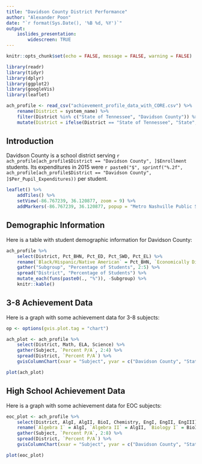 ```yaml
---
title: "Davidson County District Performance"
author: "Alexander Poon"
date: "`r format(Sys.Date(), '%B %d, %Y')`"
output: 
    ioslides_presentation:
        widescreen: TRUE
---
```


```r

knitr::opts_chunk$set(echo = FALSE, message = FALSE, warning = FALSE)

library(readr)
library(tidyr)
library(dplyr)
library(ggplot2)
library(googleVis)
library(leaflet)

ach_profile <- read_csv("achievement_profile_data_with_CORE.csv") %>%
    rename(District = system_name) %>%
    filter(District %in% c("State of Tennessee", "Davidson County")) %>%
    mutate(District = ifelse(District == "State of Tennessee", "State", District))

```

## Introduction

Davidson County is a school district serving `r ach_profile[ach_profile$District == "Davidson County", ]$Enrollment` students. Its expenditures in 2015 were `r paste0("$", sprintf("%.2f", ach_profile[ach_profile$District == "Davidson County", ]$Per_Pupil_Expenditures))` per student.

``` r

leaflet() %>%
    addTiles() %>%
    setView(-86.767239, 36.120877, zoom = 9) %>%
    addMarkers(-86.767239, 36.120877, popup = "Metro Nashville Public Schools")

```

## Demographic Information

Here is a table with student demographic information for Davidson County:

```r

ach_profile %>%
    select(District, Pct_BHN, Pct_ED, Pct_SWD, Pct_EL) %>%
    rename(`Black/Hispanic/Native American` = Pct_BHN, `Economically Disadvantaged` = Pct_ED, `Students with Disabilities` = Pct_SWD, `English Learners` = Pct_EL) %>%
    gather("Subgroup", "Percentage of Students", 2:5) %>%
    spread("District", "Percentage of Students") %>%
    mutate_each(funs(paste0(., "%")), -Subgroup) %>%
    knitr::kable()

```

## 3-8 Achievement Data

Here is a graph with some achievement data for 3-8 subjects:

``` r

op <- options(gvis.plot.tag = "chart")

ach_plot <- ach_profile %>%
    select(District, Math, ELA, Science) %>%
    gather(Subject, `Percent P/A`, 2:4) %>%
    spread(District, `Percent P/A`) %>%
    gvisColumnChart(xvar = "Subject", yvar = c("Davidson County", "State"), options = list(title = "Achievement in 3-8 Subjects", width = 1000, height = 550, vAxis = "{baseline: 0, title: 'Percent Proficient or Advanced', maxValue: 100}"))

plot(ach_plot)

```

## High School Achievement Data

Here is a graph with some achievement data for EOC subjects:

``` r

eoc_plot <- ach_profile %>%
    select(District, AlgI, AlgII, BioI, Chemistry, EngI, EngII, EngIII) %>%
    rename(`Algebra I` = AlgI, `Algebra II` = AlgII, `Biology I` = BioI, `English I` = EngI, `English II` = EngII, `English III` = EngIII) %>%
    gather(Subject, `Percent P/A`, 2:8) %>%
    spread(District, `Percent P/A`) %>%
    gvisColumnChart(xvar = "Subject", yvar = c("Davidson County", "State"), options = list(title = "Achievement in EOC Subjects", width = 1000, height = 550, vAxis = "{baseline: 0, title: 'Percent Proficient or Advanced', maxValue: 100}"))

plot(eoc_plot)

```
